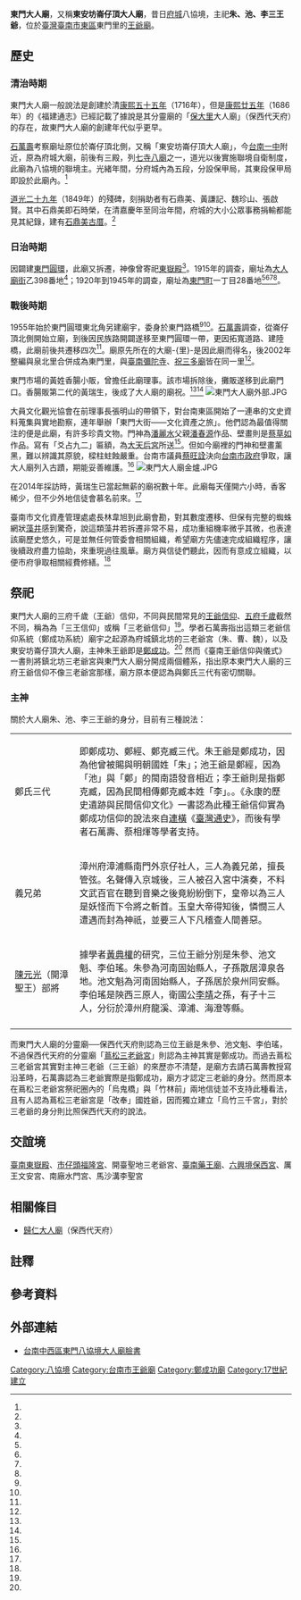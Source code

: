 {{coord|22.989278|120.211834|display=title}}
{{東亞廟宇
| name = 東門大人廟
| img =File:東門大人廟內部.JPG
| img_capt = 東門大人廟殿內
| image_width = 250px
| location = {{ROC-TWN}}[[臺南市|臺南市]][[東區_(臺南市)|東區]][[東門路_(臺南市)|東門路]]一段17號<ref name="黃家香腸"/>
| god =朱、池、李三王爺
| type = 
| struct = 
| open_year ={{QIN}}[[康熙|清朝康熙]]五十五年（1716年）
| cere_date =
|}}
'''東門大人廟'''，又稱'''東安坊崙仔頂大人廟'''，昔日[[臺灣府城|府城]]八協境，主祀'''朱、池、李三王爺'''，位於[[臺灣|臺灣]][[臺南市|臺南市]][[東區_(臺南市)|東區]]東門里的[[王爺廟|王爺廟]]。

==歷史==

===清治時期===
東門大人廟一般說法是創建於清[[康熙五十五年|康熙五十五年]]（1716年）{{r|聯境}}{{r|市182}}，但是[[康熙廿五年|康熙廿五年]]（1686年）的《福建通志》已經記載了據說是其分靈廟的「[[保大里|保大里]]大人廟」（保西代天府）的存在，故東門大人廟的創建年代似乎更早{{r|王爺}}。

[[石萬壽|石萬壽]]考察廟址原位於崙仔頂北側，又稱「東安坊崙仔頂大人廟」，今[[台南一中|台南一中]]附近，原為府城大廟，前後有三殿，列[[七寺八廟|七寺八廟]]之一，道光以後實施聯境自衛制度，此廟為八協境的聯境主。光緒年間，分府城內為五段，分設保甲局，其東段保甲局即設於此廟內。<ref name="石萬壽"/>{{r|市182}}

[[道光二十九年|道光二十九年]]（1849年）的殘碑，刻捐助者有石鼎美、黃謙記、魏珍山、張啟賢。其中石鼎美即石時榮，在清嘉慶年至同治年間，府城的大小公眾事務捐輸都能見其紀錄，建有[[石鼎美古厝|石鼎美古厝]]。<ref name="黃"/>
===日治時期===

因闢建[[東門圓環_(臺南市)|東門圓環]]，此廟又拆遷，神像曾寄祀[[臺南東嶽殿|東嶽殿]]<ref name="石萬壽"/>。1915年的調查，廟址為[[臺南市舊街名列表|大人廟街]]乙398番地<ref name="1915 調查"/>；1920年到1945年的調查，廟址為[[東門町_(臺南市)|東門町]]一丁目28番地<ref name="1920 調查"/><ref name="1930 調查"/><ref name="1944 調查"/><ref name="1945 調查"/>。

===戰後時期===
1955年始於東門圓環東北角另建廟宇，委身於東門路橋{{NoteTag|大人廟現址廟地原為莊紹銘所有，信眾重建廟宇請求割讓以為公用，莊紹銘豁達應許{{r|聯境}}。}}<ref name="石萬壽"/><ref name="黃博郎"/>。[[石萬壽|石萬壽]]調查，從崙仔頂北側開始立廟，到後因民族路開闢遂移至東門圓環一帶，更因拓寬道路、建陸橋，此廟前後共遷移四次<ref name="鄭佳佳"/>。廟原先所在的大廟-{里}-是因此廟而得名，後2002年整編與泉北里合併成為東門里，與[[臺南彌陀寺|臺南彌陀寺]]、[[祝三多廟|祝三多廟]]皆在同一里<ref name="吳明良"/>。

東門市場的黃姓香腸小販，曾擔任此廟理事。該市場拆除後，攤販遂移到此廟門口。香腸販第二代的黃瑞生，後成了大人廟的廟祝。<ref name="黃家香腸"/><ref name="林若凡"/>
[[File:東門大人廟外部.JPG|thumb]]

大員文化觀光協會在前理事長張明山的帶領下，對台南東區開始了一連串的文史資料蒐集與實地勘察，連年舉辦「東門大街——文化資產之旅」。他們認為最值得關注的便是此廟，有許多珍貴文物。門神為[[潘麗水|潘麗水]]父親[[潘春源|潘春源]]作品、壁畫則是[[蔡草如|蔡草如]]作品。寫有「爻占九二」匾額，為[[大天后宮|大天后宮]]所送<ref name="鄭佳佳2"/>。但如今廟裡的門神和壁畫薰黑，難以辨識其原貌，樑柱蛀蝕嚴重。台南市議員[[蔡旺詮|蔡旺詮]]決向[[台南市政府|台南市政府]]爭取，讓大人廟列入古蹟，期能妥善維護。<ref name="黃博郎2"/>
[[File:東門大人廟金爐.JPG|thumb]]

在2014年採訪時，黃瑞生已當起無薪的廟祝數十年。此廟每天僅開六小時，香客稀少，但不少外地信徒會慕名前來。<ref name="鄭佳佳"/>

臺南市文化資產管理處處長林韋旭到此廟會勘，對其數度遷移、但保有完整的蜘蛛網狀[[藻井|藻井]]感到驚奇，說這類藻井若拆遷非常不易，成功重組機率微乎其微，也表達該廟歷史悠久，可是並無任何管委會相關組織，希望廟方先儘速完成組織程序，讓後續政府盡力協助，來重現過往風華。廟方與信徒們聽此，因而有意成立組織，以便市府爭取相關經費修繕。<ref name="鄭佳佳3"/>

==祭祀==

東門大人廟的三府千歲（王爺）信仰，不同與民間常見的[[王爺千歲信仰|王爺信仰]]、[[五府千歲|五府千歲]]截然不同，稱為為「三王信仰」或稱「三老爺信仰」<ref name="黃博郎"/>。學者石萬壽指出這類三老爺信仰系統（鄭成功系統）廟宇之起源為府城鎮北坊的三老爺宮（朱、曹、魏），以及東安坊崙仔頂大人廟，主神朱王爺即是[[鄭成功|鄭成功]]。<ref name="石萬壽"/> 然而《臺南王爺信仰與儀式》一書則將鎮北坊三老爺宮與東門大人廟分開成兩個體系，指出原本東門大人廟的三府王爺信仰不像三老爺宮那樣，廟方原本便認為與鄭氏三代有密切關聯{{r|王爺}}。

=== 主神 ===
關於大人廟朱、池、李三王爺的身分，目前有三種說法{{r|王爺}}：
{|class=wikitable
|-
|width=100px|鄭氏三代||即鄭成功、鄭經、鄭克臧三代。朱王爺是鄭成功，因為他曾被賜與明朝國姓「朱」；池王爺是鄭經，因為「池」與「鄭」的閩南語發音相近；李王爺則是指鄭克臧，因為民間相傳鄭克臧本姓「李」。{{NoteTag|臺南市永康區的[[二王廟_(臺灣)|二王廟]]的主神據說即是鄭經。}}{{r|王}}。《永康的歷史遺跡與民間信仰文化》一書認為此種王爺信仰實為鄭成功信仰的說法來自[[連橫|連橫]]《[[臺灣通史|臺灣通史]]》{{NoteTag|連橫認為臺灣的王爺信仰其實是鄭成功信仰，因為後來臺灣在清朝統治之下而僅稱為王爺{{r|戴}}。}}，而後有學者石萬壽、蔡相煇等學者支持{{r|戴}}。
|-
|義兄弟||漳州府漳浦縣南門外京仔社人，三人為義兄弟，擅長管弦{{r|戴}}。名聲傳入京城後，三人被召入宮中演奏，不料文武百官在聽到音樂之後竟紛紛倒下，皇帝以為三人是妖怪而下令將之斬首{{r|戴}}。玉皇大帝得知後，憐憫三人遭遇而封為神祇，並要三人下凡稽查人間善惡{{r|戴}}。
|-
|[[陳元光|陳元光]]（開漳聖王）部將||據學者[[黃典權|黃典權]]的研究，三位王爺分別是朱參、池文魁、李伯瑤{{r|戴}}。朱參為河南固始縣人，子孫散居漳泉各地{{r|戴}}。池文魁為河南固始縣人，子孫居於泉州同安縣{{r|戴}}。李伯瑤是陝西三原人，衛國公[[李靖|李靖]]之孫，有子十三人，分衍於漳州府龍溪、漳浦、海澄等縣{{r|戴}}。
|-
|}

而東門大人廟的分靈廟──保西代天府則認為三位王爺是朱參、池文魁、李伯瑤，不過保西代天府的分靈廟「[[蔦松三老爺宮|蔦松三老爺宮]]」則認為主神其實是鄭成功{{r|王爺}}。而過去蔦松三老爺宮其實對主神三老爺（三王爺）的來歷亦不清楚，是廟方去請石萬壽教授寫沿革時，石萬壽認為三老爺實際是指鄭成功{{NoteTag|《永康的歷史遺跡與民間信仰文化》一書寫說，石萬壽教授之研究是在追溯回源頭的東門大人廟後，認為該廟與鎮北坊（禾寮港）三老爺宮雖然主神姓氏有別，但都有供奉「朱王爺」（認為即鄭成功）{{r|戴}}。並認為另外兩位王爺的姓氏會因地而異，選擇各地駐守將領或代號{{r|戴}}。並認為三老爺信仰皆無王船王醮，異於一般王爺廟宇而將朱王爺認定是鄭成功{{r|戴}}。}}，廟方才認定三老爺的身分{{r|戴}}。然而原本在蔦松三老爺宮祭祀圈內的「烏鬼橋」與「竹林前」兩地信徒並不支持此種看法，且有人認為蔦松三老爺宮是「改奉」國姓爺，因而獨立建立「烏竹三千宮」{{NoteTag|此外尚有兩地與蔦松三老爺宮現在被台1線隔開，省道車流量大恐有危險的原因{{r|戴}}{{r|王爺}}。}}，對於三老爺的身分則比照保西代天府的說法{{r|戴}}{{r|王爺}}。

{{Portal box|臺南}}

==交誼境==
[[臺南東嶽殿|臺南東嶽殿]]、[[市仔頭福隆宮|市仔頭福隆宮]]、開臺聖地三老爺宮、[[臺南藥王廟|臺南藥王廟]]、[[六興境保西宮|六興境保西宮]]、厲王文安宮、南廠水門宮、馬沙溝李聖宮

==相關條目==

*[[保西代天府|歸仁大人廟]]（保西代天府）

== 註釋 ==
{{NoteFoot}}

== 參考資料 ==
{{reflist|2|refs=
<ref name="黃">{{cite journal |author=黃如輝|title=〈試論臺南市古蹟天壇修建碑記〉|journal =《臺灣文獻》|date=2012-09-30|volume=第六十三卷|issue=第三期|publisher=國史館台灣文獻館|location=臺灣|language=zh-tw|}}</ref>

<ref name="1915 調查">{{Cite web|url=http://c.ianthro.tw/162966|title=大人廟 1915 調查 • 台南市東區|author=|language=zh-tw|publisher=中央研究院台灣史研究所|work=中研院民族所數位典藏|date=|accessdate=2016-03-07|deadurl=yes|archiveurl=https://web.archive.org/web/20170202132252/http://c.ianthro.tw/162966|archivedate=2017年2月2日|df=}}</ref>

<ref name="1920 調查">{{Cite web|url=http://c.ianthro.tw/159514|title=大人廟 1920 調查 • 台南市東區|author=|language=zh-tw|publisher=中央研究院台灣史研究所|work=中研院民族所數位典藏|date=|accessdate=2016-03-07|deadurl=yes|archiveurl=https://web.archive.org/web/20170202130703/http://c.ianthro.tw/159514|archivedate=2017年2月2日|df=}}</ref>

<ref name="1930 調查">{{Cite web|url=http://c.ianthro.tw/159686|title=大人廟 1930 調查 • 台南市東區|author=|language=zh-tw|publisher=中央研究院台灣史研究所|work=中研院民族所數位典藏|date=|accessdate=2016-03-07|deadurl=yes|archiveurl=https://web.archive.org/web/20170202132423/http://c.ianthro.tw/159686|archivedate=2017年2月2日|df=}}</ref>

<ref name="1944 調查">{{Cite web|url=http://c.ianthro.tw/163909|title=大人廟 1944 調查 • 台南市東區|author=|language=zh-tw|publisher=中央研究院台灣史研究所|work=中研院民族所數位典藏|date=|accessdate=2016-03-07|deadurl=yes|archiveurl=https://web.archive.org/web/20170202130557/http://c.ianthro.tw/163909|archivedate=2017年2月2日|df=}}</ref>

<ref name="1945 調查">{{Cite web|url=http://c.ianthro.tw/164050|title=大人廟 1945 調查 • 台南市東區|author=|language=zh-tw|publisher=中央研究院台灣史研究所|work=中研院民族所數位典藏|date=|accessdate=2016-03-07|deadurl=yes|archiveurl=https://web.archive.org/web/20170202132435/http://c.ianthro.tw/164050|archivedate=2017年2月2日|df=}}</ref>

<ref name="鄭佳佳">{{Cite news|url=http://search.cdns.com.tw/readfile.exe?0,0,22051,15208,%A5x%ABn|title=四度遷址 東門大人廟風光不再|author=鄭佳佳|language=zh-tw|publisher=《中華日報》|date=2014-05-20|accessdate=2016-03-07|archive-date=2017-03-05|archive-url=https://web.archive.org/web/20170305014910/http://search.cdns.com.tw/readfile.exe?0,0,22051,15208,%A5x%ABn|dead-url=yes}}</ref>

<ref name="鄭佳佳2">{{Cite news|url=http://search.cdns.com.tw/readfile.exe?0,0,22968,44690,%AEc%B6%FD%AF%AAn|title=大人廟殘破不堪 內藏珍貴文物|author=鄭佳佳|language=zh-tw|publisher=《中華日報》|date=2014-05-20|accessdate=2016-03-07|archive-date=2017-03-05|archive-url=https://web.archive.org/web/20170305014914/http://search.cdns.com.tw/readfile.exe?0,0,22968,44690,%AEc%B6%FD%AF%AAn|dead-url=yes}}</ref>

<ref name="鄭佳佳3">{{Cite news|url=https://tw.news.yahoo.com/%E5%A4%A7%E4%BA%BA%E5%BB%9F%E6%96%87%E7%89%A9%E7%8F%8D%E8%B2%B4-%E6%93%AC%E8%A8%AD%E7%AE%A1%E5%A7%94%E6%9C%83-135800508.html|title=大人廟文物珍貴 擬設管委會|author=鄭佳佳|language=zh-tw|publisher=《中華日報》|date=2014-05-30|accessdate=2016-03-07|archive-date=2019-09-02|archive-url=https://web.archive.org/web/20190902044127/https://tw.news.yahoo.com/%E5%A4%A7%E4%BA%BA%E5%BB%9F%E6%96%87%E7%89%A9%E7%8F%8D%E8%B2%B4-%E6%93%AC%E8%A8%AD%E7%AE%A1%E5%A7%94%E6%9C%83-135800508.html|dead-url=no}}</ref>

<ref name="黃博郎2">{{Cite news|url=http://news.ltn.com.tw/news/supplement/paper/234927|title=大人廟發現珍貴文資 地方盼列古蹟維護|author=黃博郎|language=zh-tw|publisher=《自由時報》|date=2008-08-14|accessdate=2016-03-07|archive-date=2017-03-05|archive-url=https://web.archive.org/web/20170305063351/http://news.ltn.com.tw/news/supplement/paper/234927|dead-url=no}}</ref>

<ref name="吳明良">{{Cite news|url=|title=《里長帶路》東門里 陳憲明 名剎林立 將出書導覽|author=吳明良|language=zh-tw|publisher=《聯合報》|date=2008-08-28|accessdate=}}</ref>


<ref name="林若凡">{{Cite news|url=http://old.ltn.com.tw/2003/new/feb/8/life/fashion-2.htm|title=嘿嘿！老闆， 來盤香腸熟肉！|author=林若凡|language=zh-tw|publisher=《自由時報》|date=2003-02-08|accessdate=2016-03-07|archive-date=2017-03-05|archive-url=https://web.archive.org/web/20170305012605/http://old.ltn.com.tw/2003/new/feb/8/life/fashion-2.htm|dead-url=no}}</ref>

<ref name="黃博郎">{{Cite news|url=http://news.ltn.com.tw/news/supplement/paper/234928|title=祭拜三王 大人廟感念鄭氏功績|author=黃博郎|language=zh-tw|publisher=《自由時報》|date=2008-08-14|accessdate=2016-03-07|archive-date=2017-03-05|archive-url=https://web.archive.org/web/20170305062143/http://news.ltn.com.tw/news/supplement/paper/234928|dead-url=no}}</ref>

<ref name="石萬壽">{{cite journal |author=[[石萬壽|石萬壽]]|title=〈王爺信仰與延平王君臣關係之探討〉|journal =《臺灣文獻》|date=2009-03-31|volume=第六十卷|issue=第一期|publisher=國史館台灣文獻館|location=臺灣|language=zh-tw|}}</ref>

<ref name="黃家香腸">{{cite book |author=蔡明琮、何蓮珍|chapter=〈黃家香腸熟肉〉|title=《南台灣在地美食100選》|date=2005-03-10|publisher=宏碩文化|location=臺灣|language=zh-tw |isbn=9867406486}}</ref>

<ref name="王爺">{{cite book|author=吳明勳、洪瑩發 |title=《臺南王爺信仰與儀式》 |publisher=臺南市政府文化局 |isbn=978-986-03-9411-5 |date=2013-12 |pages=頁107─112}}</ref>

<ref name="聯境">{{cite book|author=謝奇峰 |title=《臺南府城聯境組織研究》|publisher=臺南市政府文化局 |isbn=978-986-03-9413-9 |date=2013-12 |pages=頁235}}</ref>

<ref name="市182">{{cite book|author=許永河 |title=《遇見182：從府城到龍崎》|publisher=臺南市政府文化局 |date=2014-12 |isbn=978-986-04-3030-1 |pages=頁 176、177}}</ref>

<ref name="王">{{cite book|author=王浩一 |title=《在廟口說書》 |publisher=心靈工坊文化 |location=台北市 |isbn=978-986-6782-47-3 |date=2008年8月 |pages=頁33}}</ref>

<ref name="戴">{{cite book|author=戴文鋒 |title=《永康的歷史遺跡與民間信仰文化》 |publisher=臺南縣永康市公所 |isbn=978-986-02-5530-0 |date=2010-12 |pages=頁111－126}}</ref>
}}
{{commonscat|Dongmen Daren Temple}}
{{臺灣府城聯境}}

==外部連結==
*[https://www.facebook.com/%E5%8F%B0%E5%8D%97%E4%B8%AD%E8%A5%BF%E5%8D%80%E6%9D%B1%E9%96%80%E5%85%AB%E5%8D%94%E5%A2%83%E5%A4%A7%E4%BA%BA%E5%BB%9F-224116074315705/ 台南中西區東門八協境大人廟臉書] {{Wayback|url=https://www.facebook.com/%E5%8F%B0%E5%8D%97%E4%B8%AD%E8%A5%BF%E5%8D%80%E6%9D%B1%E9%96%80%E5%85%AB%E5%8D%94%E5%A2%83%E5%A4%A7%E4%BA%BA%E5%BB%9F-224116074315705/ |date=20170307054548 }}
[[Category:八協境|Category:八協境]]
[[Category:台南市王爺廟|Category:台南市王爺廟]]
[[Category:鄭成功廟|Category:鄭成功廟]]
[[Category:17世紀建立|Category:17世紀建立]]